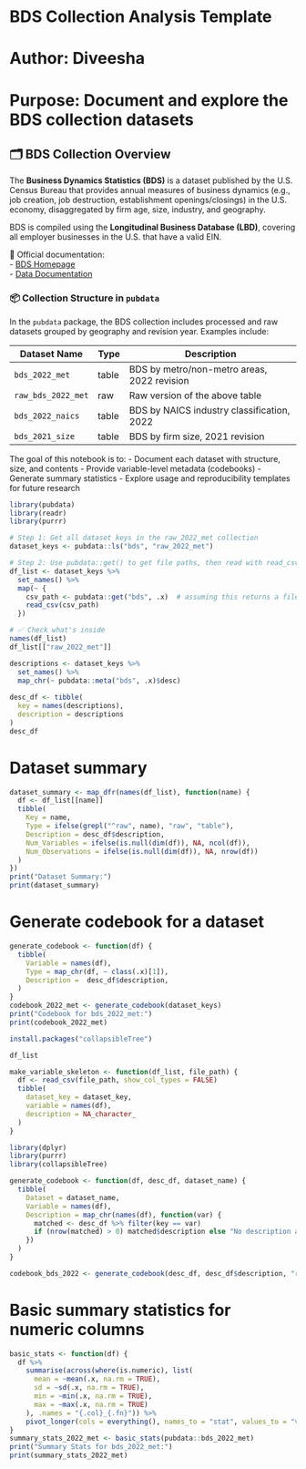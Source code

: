 # BDS Collection Analysis Template
# Author: Diveesha
# Purpose: Document and explore the BDS collection datasets
## 🗂️ BDS Collection Overview

The **Business Dynamics Statistics (BDS)** is a dataset published by the U.S. Census Bureau that provides annual measures of business dynamics (e.g., job creation, job destruction, establishment openings/closings) in the U.S. economy, disaggregated by firm age, size, industry, and geography.

BDS is compiled using the **Longitudinal Business Database (LBD)**, covering all employer businesses in the U.S. that have a valid EIN.

🔗 Official documentation:  
- [BDS Homepage](https://www.ers.usda.gov/data-products/rural-urban-continuum-codes)  
- [Data Documentation](https://www.census.gov/programs-surveys/bds/technical-documentation/methodology.html)

### 📦 Collection Structure in `pubdata`

In the `pubdata` package, the BDS collection includes processed and raw datasets grouped by geography and revision year. Examples include:

| Dataset Name       | Type    | Description                                       |
|--------------------|---------|---------------------------------------------------|
| `bds_2022_met`     | table   | BDS by metro/non-metro areas, 2022 revision      |
| `raw_bds_2022_met` | raw     | Raw version of the above table                   |
| `bds_2022_naics`   | table   | BDS by NAICS industry classification, 2022       |
| `bds_2021_size`    | table   | BDS by firm size, 2021 revision                  |

The goal of this notebook is to:
- Document each dataset with structure, size, and contents
- Provide variable-level metadata (codebooks)
- Generate summary statistics
- Explore usage and reproducibility templates for future research






```r
library(pubdata)
library(readr)
library(purrr)

# Step 1: Get all dataset keys in the raw_2022_met collection
dataset_keys <- pubdata::ls("bds", "raw_2022_met")

# Step 2: Use pubdata::get() to get file paths, then read with read_csv
df_list <- dataset_keys %>%
  set_names() %>%
  map(~ {
    csv_path <- pubdata::get("bds", .x)  # assuming this returns a file path
    read_csv(csv_path)
  })

# ✅ Check what's inside
names(df_list)
df_list[["raw_2022_met"]]


```



```r
descriptions <- dataset_keys %>%
  set_names() %>%
  map_chr(~ pubdata::meta("bds", .x)$desc)
  
desc_df <- tibble(
  key = names(descriptions),
  description = descriptions
)
desc_df
```


# Dataset summary
```r
dataset_summary <- map_dfr(names(df_list), function(name) {
  df <- df_list[[name]]
  tibble(
    Key = name,
    Type = ifelse(grepl("^raw", name), "raw", "table"),
    Description = desc_df$description,
    Num_Variables = ifelse(is.null(dim(df)), NA, ncol(df)),
    Num_Observations = ifelse(is.null(dim(df)), NA, nrow(df))
  )
})
print("Dataset Summary:")
print(dataset_summary)
```

# Generate codebook for a dataset

```r
generate_codebook <- function(df) {
  tibble(
    Variable = names(df),
    Type = map_chr(df, ~ class(.x)[1]),
    Description =  desc_df$description,
  )
}
codebook_2022_met <- generate_codebook(dataset_keys)
print("Codebook for bds_2022_met:")
print(codebook_2022_met)
```




```r
install.packages("collapsibleTree")
```
```r
df_list
```
```r
make_variable_skeleton <- function(df_list, file_path) {
  df <- read_csv(file_path, show_col_types = FALSE)
  tibble(
    dataset_key = dataset_key,
    variable = names(df),
    description = NA_character_
  )
}
```

```r
library(dplyr)
library(purrr)
library(collapsibleTree)

generate_codebook <- function(df, desc_df, dataset_name) {
  tibble(
    Dataset = dataset_name,
    Variable = names(df),
    Description = map_chr(names(df), function(var) {
      matched <- desc_df %>% filter(key == var)
      if (nrow(matched) > 0) matched$description else "No description available"
    })
  )
}

codebook_bds_2022 <- generate_codebook(desc_df, desc_df$description, "raw_2022_met")

```

# Basic summary statistics for numeric columns

```r
basic_stats <- function(df) {
  df %>%
    summarise(across(where(is.numeric), list(
      mean = ~mean(.x, na.rm = TRUE),
      sd = ~sd(.x, na.rm = TRUE),
      min = ~min(.x, na.rm = TRUE),
      max = ~max(.x, na.rm = TRUE)
    ), .names = "{.col}_{.fn}")) %>%
    pivot_longer(cols = everything(), names_to = "stat", values_to = "value")
}
summary_stats_2022_met <- basic_stats(pubdata::bds_2022_met)
print("Summary Stats for bds_2022_met:")
print(summary_stats_2022_met)

```
